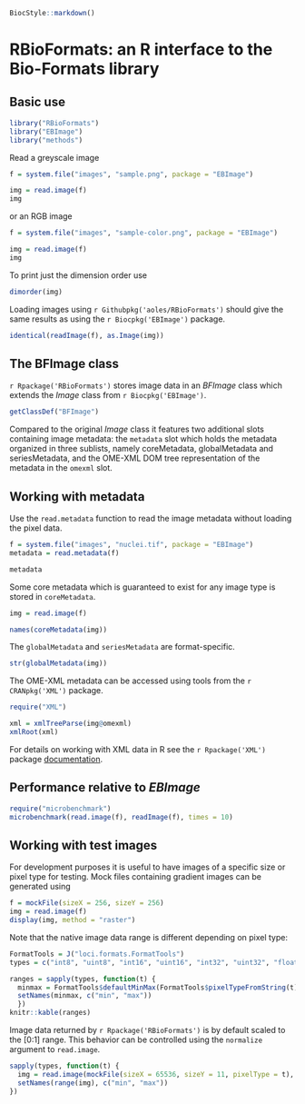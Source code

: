 <!-- rmarkdown v1 -->
<!--
%\VignetteIndexEntry{R interface to the Bio-Formats library}
%\VignettePackage{RBioFormats}
%\VignetteEngine{knitr::knitr}
-->

```r
BiocStyle::markdown()
```

# RBioFormats: an R interface to the Bio-Formats library

## Basic use

```r
library("RBioFormats")
library("EBImage")
library("methods")
```

Read a greyscale image

```r
f = system.file("images", "sample.png", package = "EBImage")

img = read.image(f)
img
```

or an RGB image

```r
f = system.file("images", "sample-color.png", package = "EBImage")

img = read.image(f)
img
```

To print just the dimension order use
```r
dimorder(img)
```

Loading images using `r Githubpkg('aoles/RBioFormats')` should give the same results as using the `r Biocpkg('EBImage')` package.

```r
identical(readImage(f), as.Image(img))
```

## The BFImage class

`r Rpackage('RBioFormats')` stores image data in an *BFImage* class which extends the *Image* class from `r Biocpkg('EBImage')`.

```r
getClassDef("BFImage")
```

Compared to the original *Image* class it features two additional slots containing image metadata: the `metadata` slot which holds the metadata organized in three sublists, namely coreMetadata, globalMetadata and seriesMetadata, and the OME-XML DOM tree representation of the metadata in the `omexml` slot.

## Working with metadata

Use the `read.metadata` function to read the image metadata without loading the pixel data.

```r
f = system.file("images", "nuclei.tif", package = "EBImage")
metadata = read.metadata(f)

metadata
```

Some core metadata which is guaranteed to exist for any image type is stored in `coreMetadata`.

```r
img = read.image(f)

names(coreMetadata(img))
```

The `globalMetadata` and `seriesMetadata` are format-specific.

```r
str(globalMetadata(img))
```

The OME-XML metadata can be accessed using tools from the `r CRANpkg('XML')` package.

```r
require("XML")

xml = xmlTreeParse(img@omexml)
xmlRoot(xml)
```

For details on working with XML data in R see the `r Rpackage('XML')` package [documentation](http://www.omegahat.org/RSXML/ "XML package documentation").

## Performance relative to *EBImage*

```r
require("microbenchmark")
microbenchmark(read.image(f), readImage(f), times = 10)
```

## Working with test images

For development purposes it is useful to have images of a specific size or pixel type for testing. Mock files containing gradient images can be generated using

```r
f = mockFile(sizeX = 256, sizeY = 256)
img = read.image(f)
display(img, method = "raster")
```

Note that the native image data range is different depending on pixel type:

```r
FormatTools = J("loci.formats.FormatTools")
types = c("int8", "uint8", "int16", "uint16", "int32", "uint32", "float", "double")

ranges = sapply(types, function(t) {
  minmax = FormatTools$defaultMinMax(FormatTools$pixelTypeFromString(t))
  setNames(minmax, c("min", "max"))
  })
knitr::kable(ranges)
```

Image data returned by `r Rpackage('RBioFormats')` is by default scaled to the [0:1] range. This behavior can be controlled using the `normalize` argument to `read.image`.

```r
sapply(types, function(t) {
  img = read.image(mockFile(sizeX = 65536, sizeY = 11, pixelType = t), normalize = FALSE)
  setNames(range(img), c("min", "max"))  
})
```
